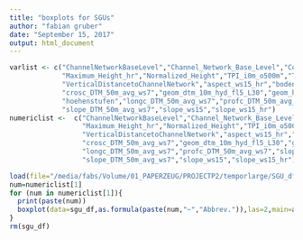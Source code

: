 ```yaml
---
title: "boxplots for SGUs"
author: "fabian gruber"
date: "September 15, 2017"
output: html_document
---
```


```r
varlist <- c("ChannelNetworkBaseLevel","Channel_Network_Base_Level","Convexity","Longitudinal_Curvature",
             "Maximum_Height_hr","Normalized_Height","TPI_i0m_o500m","TRI_hr_ws26","Texture",
             "VerticalDistancetoChannelNetwork","aspect_ws15_hr","bodenbedeckung","crosc_DTM_50m_avg_ws3",
             "crosc_DTM_50m_avg_ws7","geom_dtm_10m_hyd_fl5_L30","geom_hr_L3_fl1_r.li.simpson_UE_hr_40cells",
             "hoehenstufen","longc_DTM_50m_avg_ws7","profc_DTM_50m_avg_ws7","slope_DTM_50m_avg_ws3",
             "slope_DTM_50m_avg_ws7","slope_ws15","slope_ws15_hr")
numericlist <-  c("ChannelNetworkBaseLevel","Channel_Network_Base_Level","Convexity","Longitudinal_Curvature",
                  "Maximum_Height_hr","Normalized_Height","TPI_i0m_o500m","TRI_hr_ws26","Texture",
                  "VerticalDistancetoChannelNetwork","aspect_ws15_hr","crosc_DTM_50m_avg_ws3",
                  "crosc_DTM_50m_avg_ws7","geom_dtm_10m_hyd_fl5_L30","geom_hr_L3_fl1_r.li.simpson_UE_hr_40cells",
                  "longc_DTM_50m_avg_ws7","profc_DTM_50m_avg_ws7","slope_DTM_50m_avg_ws3",
                  "slope_DTM_50m_avg_ws7","slope_ws15","slope_ws15_hr")
```



```r
load(file="/media/fabs/Volume/01_PAPERZEUG/PROJECTP2/temporlarge/SGU_df_bis8.RData")
num=numericlist[1]
for (num in numericlist[1]){
  print(paste(num))
  boxplot(data=sgu_df,as.formula(paste(num,"~","Abbrev.")),las=2,main=as.character(num))
}
rm(sgu_df)
```